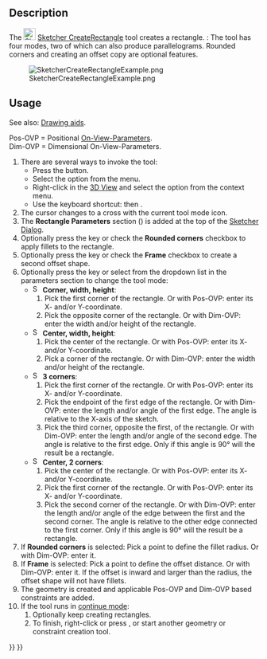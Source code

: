 <languages/>

{{Docnav
|[[Sketcher_CreateEllipseBy3Points|Ellipse From 3 Points]]
|[[Sketcher_CreateRectangle_Center|Centered Rectangle]]
|[[Sketcher_Workbench|Sketcher]]
|IconL=Sketcher_CreateEllipseBy3Points.svg
|IconR=Sketcher_CreateRectangle_Center.svg
|IconC=Workbench_Sketcher.svg
}}

<div class="mw-translate-fuzzy">
{{GuiCommand/pt-br|Name=Sketcher CreateRectangle|Name/pt-br=Sketcher CreateRectangle|Workbenches=[[Sketcher Workbench/pt-br|Sketcher]]|Shortcut=R|MenuLocation=Sketch → Sketcher geometries → Create rectangle|SeeAlso=[[Sketcher CreatePolyline/pt-br|Sketcher Polyline]]}}
</div>

==Description==

The [[Image:Sketcher_CreateRectangle.svg|24px]] [[Sketcher_CreateRectangle|Sketcher CreateRectangle]] tool creates a rectangle. {{Version|1.0}}: The tool has four modes, two of which can also produce parallelograms. Rounded corners and creating an offset copy are optional features.

[[Image:SketcherCreateRectangleExample.png‎]]

==Usage==

See also: [[Sketcher_Workbench#Drawing_aids|Drawing aids]].

Pos-OVP = Positional [[Sketcher_Preferences#General|On-View-Parameters]]. {{Version|1.0}}<br>
Dim-OVP = Dimensional On-View-Parameters. {{Version|1.0}}

# There are several ways to invoke the tool:
#* Press the {{Button|[[Image:Sketcher_CreateRectangle.svg|16px]] [[Sketcher_CreateRectangle|Rectangle]]}} button.
#* Select the {{MenuCommand|Sketch → Geometries → [[Image:Sketcher_CreateRectangle.svg|16px]] Rectangle}} option from the menu.
#* Right-click in the [[3D_View|3D View]] and select the {{MenuCommand|[[Image:Sketcher_CreateRectangle.svg|16px]] Rectangle}} option from the context menu.
#* Use the keyboard shortcut: {{KEY|G}} then {{KEY|R}}.
# The cursor changes to a cross with the current tool mode icon.
# The '''Rectangle Parameters''' section ({{Version|1.0}}) is added at the top of the [[Sketcher_Dialog|Sketcher Dialog]].
# Optionally press the {{KEY|U}} key or check the '''Rounded corners''' checkbox to apply fillets to the rectangle. {{Version|1.0}}
# Optionally press the {{KEY|J}} key or check the '''Frame''' checkbox to create a second offset shape. {{Version|1.0}}
# Optionally press the {{KEY|M}} key or select from the dropdown list in the parameters section to change the tool mode:
#* [[Image:Sketcher_CreateRectangle.svg|16px]] '''Corner, width, height''':
#*# Pick the first corner of the rectangle. Or with Pos-OVP: enter its X- and/or Y-coordinate.
#*# Pick the opposite corner of the rectangle. Or with Dim-OVP: enter the width and/or height of the rectangle.
#* [[Image:Sketcher_CreateRectangle_Center.svg|16px]] '''Center, width, height''': {{Version|1.0}}
#*# Pick the center of the rectangle. Or with Pos-OVP: enter its X- and/or Y-coordinate.
#*# Pick a corner of the rectangle. Or with Dim-OVP: enter the width and/or height of the rectangle.
#* [[Image:Sketcher_CreateRectangle3Points.svg|16px]] '''3 corners''': {{Version|1.0}}
#*# Pick the first corner of the rectangle. Or with Pos-OVP: enter its X- and/or Y-coordinate.
#*# Pick the endpoint of the first edge of the rectangle. Or with Dim-OVP: enter the length and/or angle of the first edge. The angle is relative to the X-axis of the sketch.
#*# Pick the third corner, opposite the first, of the rectangle. Or with Dim-OVP: enter the length and/or angle of the second edge. The angle is relative to the first edge. Only if this angle is 90° will the result be a rectangle.
#* [[Image:Sketcher_CreateRectangle3Points_Center.svg|16px]] '''Center, 2 corners''': {{Version|1.0}}
#*# Pick the center of the rectangle. Or with Pos-OVP: enter its X- and/or Y-coordinate.
#*# Pick the first corner of the rectangle. Or with Pos-OVP: enter its X- and/or Y-coordinate.
#*# Pick the second corner of the rectangle. Or with Dim-OVP: enter the length and/or angle of the edge between the first and the second corner. The angle is relative to the other edge connected to the first corner. Only if this angle is 90° will the result be a rectangle.
# If '''Rounded corners''' is selected: Pick a point to define the fillet radius. Or with Dim-OVP: enter it.
# If '''Frame''' is selected: Pick a point to define the offset distance. Or with Dim-OVP: enter it. If the offset is inward and larger than the radius, the offset shape will not have fillets.
# The geometry is created and applicable Pos-OVP and Dim-OVP based constraints are added.
# If the tool runs in [[Sketcher_Workbench#Continue_modes|continue mode]]:
## Optionally keep creating rectangles.
## To finish, right-click or press {{KEY|Esc}}, or start another geometry or constraint creation tool.


{{Docnav
|[[Sketcher_CreateEllipseBy3Points|Ellipse From 3 Points]]
|[[Sketcher_CreateRectangle_Center|Centered Rectangle]]
|[[Sketcher_Workbench|Sketcher]]
|IconL=Sketcher_CreateEllipseBy3Points.svg
|IconR=Sketcher_CreateRectangle_Center.svg
|IconC=Workbench_Sketcher.svg
}}

{{Sketcher_Tools_navi{{#translation:}}}}
{{Userdocnavi{{#translation:}}}}